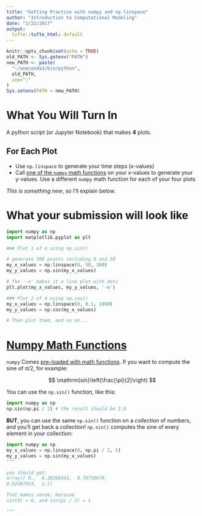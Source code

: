 ```yaml
---
title: "Getting Practice with numpy and np.linspace"
author: "Introduction to Computational Modeling"
date: "2/22/2017"
output: 
  tufte::tufte_html: default
---
```


```r
knitr::opts_chunk$set(echo = TRUE)
old_PATH <- Sys.getenv("PATH")
new_PATH <- paste(
  "~/anaconda3/bin/python",
  old_PATH,
  sep=":"
)
Sys.setenv(PATH = new_PATH)
```

# What You Will Turn In

A python script (or Jupyter Notebook) that makes **4** plots.

## For Each Plot

- Use `np.linspace` to generate your time steps (x-values)
- Call [one of the `numpy` math functions][1] on your x-values to generate your y-values. Use a different `numpy` math function for each of your four plots

*This is something new*, so I'll explain below.

# What your submission will look like

```python
import numpy as np
import matplotlib.pyplot as plt

### Plot 1 of 4 using np.sin()

# generate 300 points including 0 and 58
my_x_values = np.linspace(0, 58, 300)
my_y_values = np.sin(my_x_values)

# The '-o' makes it a line plot with dots
plt.plot(my_x_values, my_y_values, '-o') 

### Plot 2 of 4 using np.cos()
my_x_values = np.linspace(0, 0.1, 1000)
my_y_values = np.cos(my_x_values)

# Then plot them, and so on...
```

# [Numpy Math Functions][1]

`numpy` Comes [pre-loaded with math functions][1]. If you want to compute the sine of $\pi/2$, for example:

$$ \mathrm{sin}\left(\frac{\pi}{2}\right) $$

You can use the `np.sin()` function, like this:

```python
import numpy as np
np.sin(np.pi / 2) # the result should be 1.0
```

**BUT**, you can use the same `np.sin()` function on a _collection_ of numbers, and you'll get back a collection! `np.sin()` computes the sine of every element in your collection:

```python
import numpy as np
my_x_values = np.linspace(0, np.pi / 2, 5)
my_y_values = np.sin(my_x_values)
"""

you should get: 
array([ 0.,  0.38268343,  0.70710678,  
0.92387953,  1.])

That makes sense, because 
sin(0) = 0, and sin(pi / 2) = 1

"""
```

[1]: https://docs.scipy.org/doc/numpy/reference/routines.math.html

